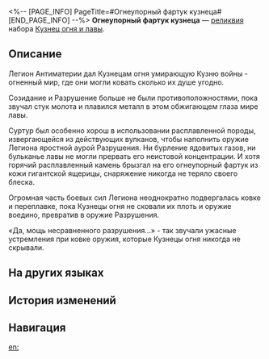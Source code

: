 <%-- [PAGE_INFO]
PageTitle=#Огнеупорный фартук кузнеца#
[END_PAGE_INFO] --%>
{{Реликвия Инфобокс
|id          = 61073
|Изображение = Предмет Огнеупорный фартук кузнеца.png
|Набор       = Кузнец огня и лавы
|Предмет     = Тело
|Упоминания  = 
}}
{{Описание|Фартук кузнеца без лишних украшений. На нём хорошо видна текстура кожи и фамильный герб.}}
'''Огнеупорный фартук кузнеца''' — [[реликвия]] набора [[Кузнец огня и лавы]].

==Описание==
Легион Антиматерии дал Кузнецам огня умирающую Кузню войны - огненный мир, где они могли ковать сколько их душе угодно.

Созидание и Разрушение больше не были противоположностями, пока звучал стук молота и плавился металл в этом обжигающем глаза мире лавы.

Суртур был особенно хорош в использовании расплавленной породы, извергающейся из действующих вулканов, чтобы наполнить оружие Легиона яростной аурой Разрушения. Ни бурление ядовитых газов, ни бульканье лавы не могли прервать его неистовой концентрации. И хотя горячий расплавленный камень брызгал на его огнеупорный фартук из кожи гигантской ящерицы, снаряжение никогда не теряло своего блеска.

Огромная часть боевых сил Легиона неоднократно подвергалась ковке и переплавке, пока Кузнецы огня не сковали их плоть и оружие воедино, превратив в оружие Разрушения.

«Да, мощь несравненного разрушения...» - так звучали ужасные устремления при ковке оружия, которые Кузнецы огня никогда не скрывали.

==На других языках==
{{На других языках
|en   = Firesmith's Fireproof Apron
|zhs  = 火匠的阻燃围裙
|zht  = 火匠的阻燃圍裙
|ja   = {{Rubi|火匠|かしょう}}の{{Rubi|防炎|ぼうえん}}エプロン
|ko   = 화장(火匠)의 난연성 앞치마
|es   = Delantal ignífugo del forjador
|fr   = Tablier ignifugé de Forgefeu
|ru   = Огнеупорный фартук кузнеца
|th   = Firesmith's Fireproof Apron
|vi   = Tạp Dề Chống Cháy Của Thợ Rèn Lửa
|de   = Flammenfeste Schürze des Feuerschmieds
|id   = Firesmith's Fireproof Apron
|pt   = Avental à Prova de Fogo do Artesão de Fogo
}}

==История изменений==
{{История изменений|3.5}}

==Навигация==
{{Набор Реликвий Навбокс|Кузнец огня и лавы}}

[[en:]]